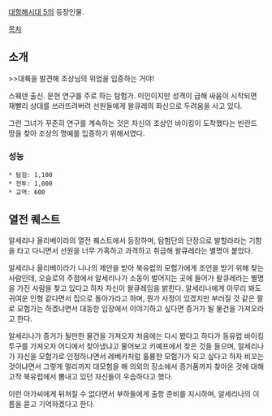 [[대항해시대 5]]의 등장인물.

[[목차]]
== 소개 ==
>>대륙을 발견해 조상님의 위업을 입증하는 거야!

스웨덴 출신. 문헌 연구를 주로 하는 탐험가. 미인이지만 성격이 급해 싸움이 시작되면 재빨리 상대를 쓰러뜨려버려 선원들에게 왈큐레의 화신으로 두려움을 사고 있다.

그런 그녀가 꾸준히 연구를 계속하는 것은 자신의 조상인 바이킹이 도착했다는 빈란드 땅을 찾아 조상의 명예를 입증하기 위해서였다.

=== 성능 ===
 * 탐험: 1,100
 * 전투: 1,000
 * 교역: 600

== 열전 퀘스트 ==
알세리나 올리베이라의 열전 퀘스트에서 등장하며, 탐험단의 단장으로 발할라라는 기함을 타고 다니면서 선원을 너무 가혹하고 과격하고 취급해 왈큐레라는 별명이 붙었다.

알세리나 올리베이라가 니나의 제안을 받아 북유럽의 모험가에게 조언을 받기 위해 찾는 사람인데, 오슬로의 주점에서 알세리나가 소동이 벌어지는 곳에 들어가 왈큐레라는 별명을 가진 사람을 찾고 있다고 하자 자신이 왈큐레임을 밝힌다. 알세리나에게 아무리 봐도 귀여운 인형 같다면서 집으로 돌아가라고 하며, 뭔가 사정이 있겠지만 부러질 것 같은 팔로 모험가는 하겠냐면서 대등한 입장에서 이야기하고 싶다면 증거가 될 물건을 가져오라고 한다.

알세리나가 증거가 될만한 물건을 가져오자 처음에는 다시 봤다고 하다가 동유럽 바이킹 투구를 가져오자 어디에서 찾아냈냐고 물어보고 키예프에서 찾은 것을 들으며, 알세리나가 자신을 모험가로 인정하냐면서 레베카처럼 훌륭한 모험가가 되고 싶다고 하자 비꼬는 것이냐면서 그렇게 멀리까지 대모험을 해 의외의 장소에서 증거품까지 찾아온 것에 대해 고작 북유럽에서 뽐내고 있던 자신들이 우습하다고 했다.

이런 아가씨에게 뒤쳐질 수 없다면서 부하들에게 출항 준비를 지시하며, 알세리나의 이름을 묻고 기억하겠다고 한다.
